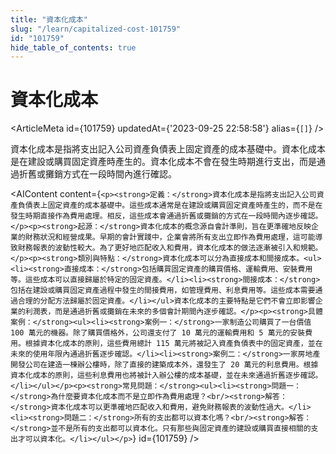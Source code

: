 ```yaml
---
title: "資本化成本"
slug: "/learn/capitalized-cost-101759"
id: "101759"
hide_table_of_contents: true
---
```



# 資本化成本

<ArticleMeta id={101759} updatedAt={'2023-09-25 22:58:58'} alias={`[]`} />
<div className='border-solid border-b border-t-0 my-4 border-[var(--ifm-color-gray-300)]' />

資本化成本是指將支出記入公司資產負債表上固定資產的成本基礎中。資本化成本是在建設或購買固定資產時產生的。資本化成本不會在發生時期進行支出，而是通過折舊或攤銷方式在一段時間內進行確認。

<AIContent content={`<p><strong>定義：</strong>資本化成本是指將支出記入公司資產負債表上固定資產的成本基礎中。這些成本通常是在建設或購買固定資產時產生的，而不是在發生時期直接作為費用處理。相反，這些成本會通過折舊或攤銷的方式在一段時間內逐步確認。</p><p><strong>起源：</strong>資本化成本的概念源自會計準則，旨在更準確地反映企業的財務狀況和經營成果。早期的會計實踐中，企業會將所有支出立即作為費用處理，這可能導致財務報表的波動性較大。為了更好地匹配收入和費用，資本化成本的做法逐漸被引入和規範。</p><p><strong>類別與特點：</strong>資本化成本可以分為直接成本和間接成本。<ul><li><strong>直接成本：</strong>包括購買固定資產的購買價格、運輸費用、安裝費用等。這些成本可以直接歸屬於特定的固定資產。</li><li><strong>間接成本：</strong>包括在建設或購買固定資產過程中發生的間接費用，如管理費用、利息費用等。這些成本需要通過合理的分配方法歸屬於固定資產。</li></ul>資本化成本的主要特點是它們不會立即影響企業的利潤表，而是通過折舊或攤銷在未來的多個會計期間內逐步確認。</p><p><strong>具體案例：</strong><ul><li><strong>案例一：</strong>一家制造公司購買了一台價值 100 萬元的機器。除了購買價格外，公司還支付了 10 萬元的運輸費用和 5 萬元的安裝費用。根據資本化成本的原則，這些費用總計 115 萬元將被記入資產負債表中的固定資產，並在未來的使用年限內通過折舊逐步確認。</li><li><strong>案例二：</strong>一家房地產開發公司在建造一棟辦公樓時，除了直接的建築成本外，還發生了 20 萬元的利息費用。根據資本化成本的原則，這些利息費用也將被計入辦公樓的成本基礎，並在未來通過折舊逐步確認。</li></ul></p><p><strong>常見問題：</strong><ul><li><strong>問題一：</strong>為什麼要資本化成本而不是立即作為費用處理？<br/><strong>解答：</strong>資本化成本可以更準確地匹配收入和費用，避免財務報表的波動性過大。</li><li><strong>問題二：</strong>所有的支出都可以資本化嗎？<br/><strong>解答：</strong>並不是所有的支出都可以資本化。只有那些與固定資產的建設或購買直接相關的支出才可以資本化。</li></ul></p>`} id={101759} />
